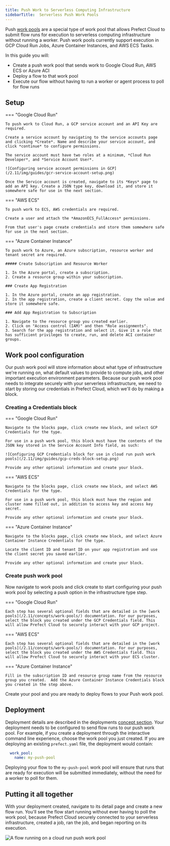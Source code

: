 ```yaml
---
title: Push Work to Serverless Computing Infrastructure
sidebarTitle:  Serverless Push Work Pools
---
```


Push [work pools](/2.11/concepts/work-pools/#work-pool-overview) are a special type of work pool that allows Prefect Cloud to submit flow runs for execution to serverless computing infrastructure without running a worker. Push work pools currently support execution in GCP Cloud Run Jobs, Azure Container Instances, and AWS ECS Tasks.

In this guide you will:

- Create a push work pool that sends work to Google Cloud Run, AWS ECS or Azure ACI
- Deploy a flow to that work pool
- Execute our flow without having to run a worker or agent process to poll for flow runs

## Setup

=== "Google Cloud Run"
    
    To push work to Cloud Run, a GCP service account and an API Key are required.

    Create a service account by navigating to the service accounts page and clicking *Create*. Name and describe your service account, and click *continue* to configure permissions.

    The service account must have two roles at a minimum, *Cloud Run Developer*, and *Service Account User*.

    ![Configuring service account permissions in GCP](/2.11/img/guides/gcr-service-account-setup.png)

    Once the Service account is created, navigate to its *Keys* page to add an API key. Create a JSON type key, download it, and store it somewhere safe for use in the next section.

=== "AWS ECS"
    
    To push work to ECS, AWS credentials are required.

    Create a user and attach the *AmazonECS_FullAccess* permissions.

    From that user's page create credentials and store them somewhere safe for use in the next section.

=== "Azure Container Instance"
    
    To push work to Azure, an Azure subscription, resource worker and tenant secret are required. 

    ##### Create Subscription and Resource Worker

    1. In the Azure portal, create a subscription.
    2. Create a resource group within your subscription.

    ### Create App Registration

    1. In the Azure portal, create an app registration.
    2. In the app registration, create a client secret. Copy the value and store it somewhere safe.
    
    ### Add App Registration to Subscription

    1. Navigate to the resource group you created earlier.
    2. Click on "Access control (IAM)" and then "Role assignments".
    3. Search for the app registration and select it. Give it a role that has sufficient privileges to create, run, and delete ACI container groups.

## Work pool configuration

Our push work pool will store information about what type of infrastructure we're running on, what default values to provide to compute jobs, and other important execution environment parameters. Because our push work pool needs to integrate securely with your serverless infrastructure, we need to start by storing our credentials in Prefect Cloud, which we'll do by making a block.

### Creating a Credentials block

=== "Google Cloud Run"

    Navigate to the blocks page, click create new block, and select GCP Credentials for the type.

    For use in a push work pool, this block must have the contents of the JSON key stored in the Service Account Info field, as such:

    ![Configuring GCP Credentials block for use in cloud run push work pools](/2.11/img/guides/gcp-creds-block-setup.png)

    Provide any other optional information and create your block.

=== "AWS ECS"
    
    Navigate to the blocks page, click create new block, and select AWS Credentials for the type.
    
    For use in a push work pool, this block must have the region and cluster name filled out, in addition to access key and access key secret.

    Provide any other optional information and create your block.

=== "Azure Container Instance"
    
    Navigate to the blocks page, click create new block, and select Azure Container Instance Credentials for the type.
    
    Locate the client ID and tenant ID on your app registration and use the client secret you saved earlier.

    Provide any other optional information and create your block.

### Create push work pool

Now navigate to work pools and click create to start configuring your push work pool by selecting a push option in the infrastructure type step.

=== "Google Cloud Run"

    Each step has several optional fields that are detailed in the [work pools](/2.11/concepts/work-pools/) documentation. For our purposes, select the block you created under the GCP Credentials field. This will allow Prefect Cloud to securely interact with your GCP project.

=== "AWS ECS"
      
    Each step has several optional fields that are detailed in the [work pools](/2.11/concepts/work-pools/) documentation. For our purposes, select the block you created under the AWS Credentials field. This will allow Prefect Cloud to securely interact with your ECS cluster.

=== "Azure Container Instance"

    Fill in the subscription ID and resource group name from the resource group you created.  Add the Azure Container Instance Credentials block you created in the step above. 

Create your pool and you are ready to deploy flows to your Push work pool.

## Deployment

Deployment details are described in the deployments [concept section](/2.11/concepts/deployments/). Your deployment needs to be configured to send flow runs to our push work pool. For example, if you create a deployment through the interactive command line experience, choose the work pool you just created. If you are deploying an existing `prefect.yaml` file,  the deployment would contain:

```yaml
  work_pool:
    name: my-push-pool
```

Deploying your flow to the `my-push-pool` work pool will ensure that runs that are ready for execution will be submitted immediately, without the need for a worker to poll for them.

## Putting it all together

With your deployment created, navigate to its detail page and create a new flow run. You'll see the flow start running without ever having to poll the work pool, because Prefect Cloud securely connected to your serverless infrastructure, created a job, ran the job, and began reporting on its execution.

![A flow running on a cloud run push work pool](/2.11/img/guides/push-flow-running.png)


